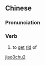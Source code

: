 ==Chinese==
{{zh-forms}}

===Pronunciation===
{{zh-pron
|m=jiǎochú
|cat=v
}}

===Verb===
{{zh-verb}}

# {{lb|zh|literary}} to [[get]] [[rid]] of

[[Category:Mandarin literary terms|jiao3chu2]]